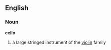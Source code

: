 {{wikipedia}}
==English==
===Noun===
'''cello'''
#a large stringed instrument of the [[violin]] family